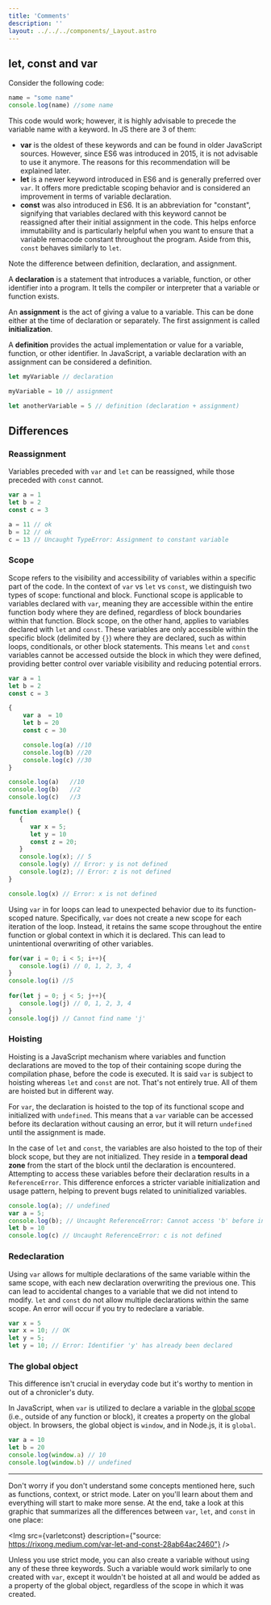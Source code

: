 ```yaml
---
title: 'Comments'
description: ''
layout: ../../../components/_Layout.astro
---
```



## let, const and var

Consider the following code:

```javascript
name = "some name"
console.log(name) //some name 
```

This code would work; however, it is highly advisable to precede the variable name with a keyword. In JS there are 3 of them:

- **var** is the oldest of these keywords and can be found in older JavaScript sources. However, since ES6 was introduced in 2015, it is not advisable to use it anymore. The reasons for this recommendation will be explained later.
- **let** is a newer keyword introduced in ES6 and is generally preferred over <code>var</code>. It offers more predictable scoping behavior and is considered an improvement in terms of variable declaration.
- **const** was also introduced in ES6. It is an abbreviation for "constant", signifying that variables declared with this keyword cannot be reassigned after their initial assignment in the code. This helps enforce immutability and is particularly helpful when you want to ensure that a variable remacode constant throughout the program. Aside from this, <code>const</code> behaves similarly to <code>let</code>.

<Aside type="note">
  Note the difference between definition, declaration, and assignment. 
  
  A **declaration** is a statement that introduces a variable, function, or other identifier into a program. It tells the compiler or interpreter that a variable or function exists.
  
  An **assignment** is the act of giving a value to a variable. This can be done either at the time of declaration or separately. The first assignment is called **initialization**.
  
  A **definition** provides the actual implementation or value for a variable, function, or other identifier. In JavaScript, a variable declaration with an assignment can be considered a definition.

```javascript
let myVariable // declaration

myVariable = 10 // assignment

let anotherVariable = 5 // definition (declaration + assignment)
```
</Aside>



## Differences

### Reassignment

Variables preceded with <code>var</code> and <code>let</code> can be reassigned, while those preceded with <code>const</code> cannot.

```javascript
var a = 1
let b = 2
const c = 3

a = 11 // ok
b = 12 // ok
c = 13 // Uncaught TypeError: Assignment to constant variable
```

### Scope

Scope refers to the visibility and accessibility of variables within a specific part of the code. In the context of <code>var</code> vs <code>let</code> vs <code>const</code>, we distinguish two types of scope: functional and block. Functional scope is applicable to variables declared with <code>var</code>, meaning they are accessible within the entire function body where they are defined, regardless of block boundaries within that function. Block scope, on the other hand, applies to variables declared with <code>let</code> and <code>const</code>. These variables are only accessible within the specific block (delimited by <code>{}</code>) where they are declared, such as within loops, conditionals, or other block statements. This means <code>let</code> and <code>const</code> variables cannot be accessed outside the block in which they were defined, providing better control over variable visibility and reducing potential errors.

```javascript
var a = 1
let b = 2 
const c = 3

{
    var a  = 10
    let b = 20
    const c = 30 

    console.log(a) //10
    console.log(b) //20
    console.log(c) //30
}

console.log(a)   //10
console.log(b)   //2
console.log(c)   //3
```

```js
function example() {
   {
      var x = 5;
      let y = 10
      const z = 20;
   }
   console.log(x); // 5
   console.log(y) // Error: y is not defined
   console.log(z); // Error: z is not defined
}

console.log(x) // Error: x is not defined
```

Using <code>var</code> in for loops can lead to unexpected behavior due to its function-scoped nature. Specifically, <code>var</code> does not create a new scope for each iteration of the loop. Instead, it retains the same scope throughout the entire function or global context in which it is declared. This can lead to unintentional overwriting of other variables.

```js
for(var i = 0; i < 5; i++){
   console.log(i) // 0, 1, 2, 3, 4
}
console.log(i) //5
   
for(let j = 0; j < 5; j++){
   console.log(j) // 0, 1, 2, 3, 4
}
console.log(j) // Cannot find name 'j'
```

### Hoisting

Hoisting is a JavaScript mechanism where variables and function declarations are moved to the top of their containing scope during the compilation phase, before the code is executed. It is said <code>var</code> is subject to hoisting whereas <code>let</code> and <code>const</code> are not. That's not entirely true. All of them are hoisted but in different way.

For <code>var</code>, the declaration is hoisted to the top of its functional scope and initialized with <code>undefined</code>. This means that a <code>var</code> variable can be accessed before its declaration without causing an error, but it will return <code>undefined</code> until the assignment is made.

In the case of <code>let</code> and <code>const</code>, the variables are also hoisted to the top of their block scope, but they are not initialized. They reside in a <b>temporal dead zone</b> from the start of the block until the declaration is encountered. Attempting to access these variables before their declaration results in a <code>ReferenceError</code>. This difference enforces a stricter variable initialization and usage pattern, helping to prevent bugs related to uninitialized variables.

```javascript
console.log(a); // undefined
var a = 5;
console.log(b); // Uncaught ReferenceError: Cannot access 'b' before initialization 
let b = 10
console.log(c) // Uncaught ReferenceError: c is not defined 
```
### Redeclaration

Using <code>var</code> allows for multiple declarations of the same variable within the same scope, with each new declaration overwriting the previous one. This can lead to accidental changes to a variable that we did not intend to modify. <code>let</code> and <code>const</code> do not allow multiple declarations within the same scope. An error will occur if you try to redeclare a variable.

```js
var x = 5
var x = 10; // OK
let y = 5;
let y = 10; // Error: Identifier 'y' has already been declared
```

### The global object

This difference isn't crucial in everyday code but it's worthy to mention in out of a chronicler's duty.

In JavaScript, when <code>var</code> is utilized to declare a variable in the <u>global scope</u> (i.e., outside of any function or block), it creates a property on the global object. In browsers, the global object is <code>window</code>, and in Node.js, it is <code>global</code>.

```javascript
var a = 10
let b = 20
console.log(window.a) // 10
console.log(window.b) // undefined
```

<hr/>

Don't worry if you don't understand some concepts mentioned here, such as functions, context, or strict mode. Later on you'll learn about them and everything will start to make more sense.  At the end, take a look at this graphic that summarizes all the differences between <code>var</code>, <code>let</code>, and <code>const</code> in one place:

<Img src={varletconst} description={"source: https://rixong.medium.com/var-let-and-const-28ab64ac2460"} />

<Aside type="note">
  Unless you use strict mode, you can also create a variable without using any of these three keywords. Such a variable would work similarly to one created with <code>var</code>, except it wouldn't be hoisted at all and would be added as a property of the global object, regardless of the scope in which it was created.
</Aside>
